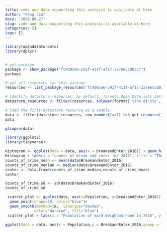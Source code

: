 ```yaml
---
title: code and data supporting this analysis is available at here
author: "Fang Jia"
date: '2020-09-27'
slug: code-and-data-supporting-this-analysis-is-available-at-here
categories: []
tags: []
---
```

```r
library(opendatatoronto)
library(dplyr)


# get package
package <- show_package("fc4d95a6-591f-411f-af17-327e6c5d03c7")
package

# get all resources for this package
resources <- list_package_resources("fc4d95a6-591f-411f-af17-327e6c5d03c7")

# identify datastore resources; by default, Toronto Open Data sets datastore resource format to CSV for non-geospatial and GeoJSON for geospatial resources
datastore_resources <- filter(resources, tolower(format) %in% c('csv', 'geojson'))

# load the first datastore resource as a sample
data <- filter(datastore_resources, row_number()==1) %>% get_resource()
data

glimpse(data)
```

```r
library(ggplot2)
library(tidyverse)

Histogram <- ggplot(data = data, aes(x = BreakandEnter_2016)) + geom_histogram(color = "blue", fill = "white", bins = 30)
Histogram + labs(x = "counts of break and enter for 2016", title = "The distribution of counts of break and enter for 2016" )
counts_of_crime_mean <- mean(data$BreakandEnter_2016)
counts_of_crime_median <- median(data$BreakandEnter_2016)
center <- data.frame(counts_of_crime_median,counts_of_crime_mean)
center

counts_of_crime_sd <- sd(data$BreakandEnter_2016)
counts_of_crime_sd 
```


```r
 scatter_plot <- ggplot(data, aes(x=Population, y=BreakandEnter_2016)) + 
  geom_point(shape=18, color="blue")+
  geom_smooth(method=lm,  linetype="dashed",
             color="darkred", fill="blue")
 scatter_plot + labs(x = "Population of each Neighbourhood in 2016", y = "counts of break and enter for 2016", title = "The relationship between Population and counts of break and enter for 2016")
```
```r
ggplot(data = data, aes(x = Population,y = BreakandEnter_2016,group = 1)) + geom_boxplot(color = "red", fill = "white")
```




